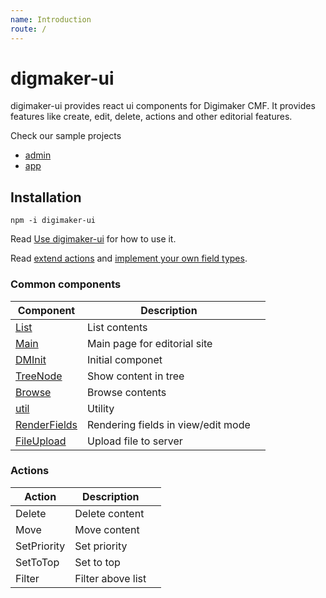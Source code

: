 ```yaml
---
name: Introduction
route: /
---
```



# digmaker-ui

digimaker-ui provides react ui components for Digimaker CMF. It provides features like create, edit, delete, actions and other editorial features.

Check our sample projects
- [admin](https://github.com/digimakergo/dmdemo/tree/master/web/admin/src)
- [app](https://github.com/digimakergo/dmdemo/tree/master/web/app/src)

## Installation
```
npm -i digimaker-ui
```
Read [Use digimaker-ui](./use-digimaker-ui) for how to use it.

Read [extend actions](./actions/Implement) and [implement your own field types](./FieldTypes).


### Common components

|  Component |  Description  |   |
|------|---|---|
| [List](./List) | List contents  |   |
| [Main](./Main) | Main page for editorial site  |   |
| [DMInit](./DMInit) | Initial componet  |   |
| [TreeNode](./TreeNode) | Show content in tree  |   |
| [Browse](./Browse) | Browse contents  |   |
| [util](./util) |  Utility |   |
| [RenderFields](./RenderFields) |  Rendering fields in view/edit mode |   |
| [FileUpload](./FileUpload) |  Upload file to server |   |


### Actions
| Action | Description  |   |
|------|---|---|
| Delete | Delete content  |   |
| Move | Move content  |   |
| SetPriority | Set priority  |   |
| SetToTop | Set to top  |   |
| Filter | Filter above list  |   |

